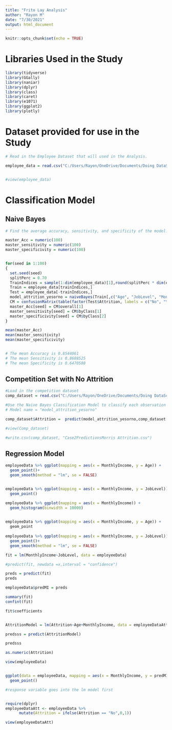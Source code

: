 ```yaml
---
title: "Frito Lay Analysis"
author: "Rayon M"
date: "7/30/2021"
output: html_document
---
```


```r
knitr::opts_chunk$set(echo = TRUE)
```

# Libraries Used in the Study

```r

library(tidyverse)
library(GGally)
library(naniar)
library(dplyr)
library(class)
library(caret)
library(e1071)
library(ggplot2)
library(plotly)


```

# Dataset provided for use in the Study

```r


# Read in the Employee Dataset that will used in the Analysis.

employee_data = read.csv("C:/Users/Rayon/OneDrive/Documents/Doing DataScience/Doing Data Science/MSDS_6306_Doing-Data-Science/Unit 14 and 15 Case Study 2/CaseStudy2-data.csv")


#view(employee_data)

```


# Classification Model
## Naive Bayes

```r

# Find the average accuracy, sensitivity, and specificity of the model. The sensitivity and specificity must both be >= 60%.

master_Acc = numeric(100)
master_sensitivity = numeric(100)
master_specificivity = numeric(100)


for(seed in 1:100)
{
  set.seed(seed)
  splitPerc = 0.70
  TrainIndices = sample(1:dim(employee_data)[1],round(splitPerc * dim(employee_data)[1]))
  Train = employee_data[trainIndices,]
  Test = employee_data[-trainIndices,]
  model_attrition_yesorno = naiveBayes(Train[,c("Age", "JobLevel", "MonthlyIncome", "OverTime")],factor(Train$Attrition, labels=c("No", "Yes")))
  CM = confusionMatrix(table(factor(Test$Attrition, labels = c("No", "Yes")), predict(model_attrition_yesorno,Test[,c("Age", "JobLevel", "MonthlyIncome", "OverTime")])))
  master_Acc[seed] = CM$overall[1]
  master_sensitivity[seed] = CM$byClass[1]
  master_specificivity[seed] = CM$byClass[2]
}

mean(master_Acc)
mean(master_sensitivity)
mean(master_specificivity)


# The mean Accuracy is 0.8544061
# The mean Sensitivity is 0.8688525
# The mean Specificity is 0.6470588

```

## Competition Set with No Attrition

```r
#Load in the competition dataset
comp_dataset = read.csv("C:/Users/Rayon/OneDrive/Documents/Doing DataScience/Doing Data Science/MSDS_6306_Doing-Data-Science/Unit 14 and 15 Case Study 2/CaseStudy2CompSet No Attrition.csv")

#Use the Naive Bayes Classification Model to classify each observation as Yes or No to Attrition.
# Model name = "model_attrition_yesorno"

comp_dataset$Attrition =  predict(model_attrition_yesorno,comp_dataset[,c("ID", "Age", "JobLevel", "MonthlyIncome", "OverTime")])

#view(Comp_dataset)

#write.csv(comp_dataset, "Case2PredictionsMorris Attrition.csv")


```



## Regression Model

```r


employeeData %>% ggplot(mapping = aes(x = MonthlyIncome, y = Age)) +
  geom_point()+
  geom_smooth(method = "lm", se = FALSE)


employeeData %>% ggplot(mapping = aes(x = MonthlyIncome, y = JobLevel)) +
  geom_point()

employeeData %>% ggplot(mapping = aes(x = MonthlyIncome)) +
  geom_histogram(binwidth = 10000)
 

employeeData %>% ggplot(mapping = aes(x = MonthlyIncome, y = Age)) +
  geom_point
  
employeeData %>% ggplot(mapping = aes(x = MonthlyIncome, y = JobLevel)) +
  geom_point()+
  geom_smooth(method = "lm", se = FALSE)

fit = lm(MonthlyIncome~JobLevel, data = employeeData)

#predict(fit, newdata =x,interval = "confidence")

preds = predict(fit)
preds

employeeData$predMI = preds

summary(fit)
confint(fit)

fit$coefficients


AttritionModel = lm(Attrition~Age+MonthlyIncome, data = employeeDataAtt)

predsss = predict(AttritionModel)

predsss

as.numeric(Attrition)

view(employeeData)


ggplot(data = employeeData, mapping = aes(x = MonthlyIncome, y = predMI))+
  geom_point()

#response variable goes into the lm model first


require(dplyr)
employeeDataAtt <- employeeData %>%
      mutate(Attrition = ifelse(Attrition == "No",0,1))

view(employeeDataAtt)
```
